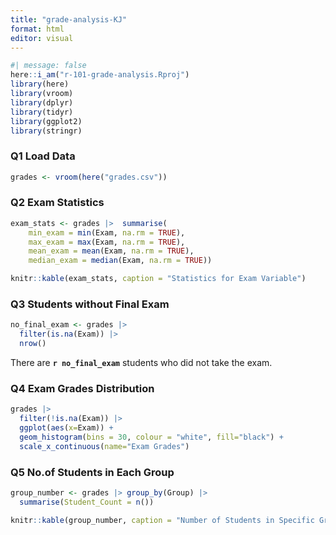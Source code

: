 ```yaml
---
title: "grade-analysis-KJ"
format: html
editor: visual
---
```


```r
#| message: false
here::i_am("r-101-grade-analysis.Rproj")
library(here)
library(vroom)
library(dplyr)
library(tidyr)
library(ggplot2)
library(stringr)
```

### Q1 Load Data

```r
grades <- vroom(here("grades.csv"))
```
### Q2 Exam Statistics

```r
exam_stats <- grades |>  summarise(
    min_exam = min(Exam, na.rm = TRUE),
    max_exam = max(Exam, na.rm = TRUE),
    mean_exam = mean(Exam, na.rm = TRUE),
    median_exam = median(Exam, na.rm = TRUE))

knitr::kable(exam_stats, caption = "Statistics for Exam Variable")
```

### Q3 Students without Final Exam

```r
no_final_exam <- grades |> 
  filter(is.na(Exam)) |>
  nrow()
```

There are **`r no_final_exam`** students who did not take the exam.

### Q4 Exam Grades Distribution

```r
grades |> 
  filter(!is.na(Exam)) |>
  ggplot(aes(x=Exam)) + 
  geom_histogram(bins = 30, colour = "white", fill="black") +
  scale_x_continuous(name="Exam Grades")
```

### Q5 No.of Students in Each Group

```r
group_number <- grades |> group_by(Group) |>
  summarise(Student_Count = n())

knitr::kable(group_number, caption = "Number of Students in Specific Group")
```


